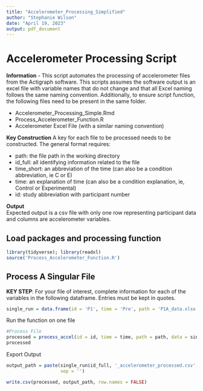 ```yaml
---
title: "Accelerometer_Processing_Simplified"
author: "Stephanie Wilson"
date: "April 19, 2023"
output: pdf_document
---
```


# Accelerometer Processing Script

**Information** - This script automates the processing of accelerometer files from the Actigraph software. This scripts assumes the software output is an excel file with variable names that do not change and that all Excel naming follows the same naming convention. Additionally, to ensure script function, the following files need to be present in the same folder.

  - Accelerometer_Processing_Simple.Rmd
  - Process_Accelerometer_Function.R
  - Accelerometer Excel File (with a similar naming convention)

**Key Construction**
A key for each file to be processed needs to be constructed. The general format requires:

  - path: the file path in the working directory
  - id_full: all identifying information related to the file
  - time_short: an abbreviation of the time (can also be a condition abbreviation, ie C or E)
  - time: an explanation of time (can also be a condition explanation, ie,     Control or Experimental)
  - id: study abbreviation with participant number

**Output**  
Expected output is a csv file with only one row representing participant data and columns are accelerometer variables.


## Load packages and processing function
```r
library(tidyverse); library(readxl)
source('Process_Accelerometer_Function.R')
```

## Process A Singular File

**KEY STEP**: For your file of interest, complete information for each of the variables in the following dataframe. Entries must be kept in quotes.
```r
single_run = data.frame(id = 'P1', time = 'Pre', path = 'P1A_data.xlsx', time_short = 'A', id_full = 'P1A')
```

Run the function on one file
```r
#Process File
processed = process_accel(id = id, time = time, path = path, data = single_run)
processed
```

Export Output
```r
output_path = paste(single_run$id_full, '_accelerometer_processed.csv', 
                    sep = '')

write.csv(processed, output_path, row.names = FALSE)
```

